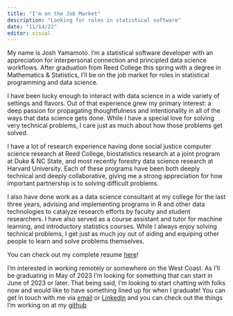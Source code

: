 ```yaml
---
title: "I'm on the Job Market"
description: "Looking for roles in statistical software"
date: "11/14/22"
editor: visual
---
```


My name is Josh Yamamoto. I'm a statistical software developer with an appreciation for interpersonal connection and principled data science workflows. After graduation from Reed College this spring with a degree in Mathematics & Statistics, I'll be on the job market for roles in statistical programming and data science.

I have been lucky enough to interact with data science in a wide variety of settings and flavors. Out of that experience grew my primary interest: a deep passion for propagating thoughtfulness and intentionality in all of the ways that data science gets done. While I have a special love for solving very technical problems, I care just as much about how those problems get solved.

I have a lot of research experience having done social justice computer science research at Reed College, biostatistics research at a joint program at Duke & NC State, and most recently forestry data science research at Harvard University. Each of these programs have been both deeply technical and deeply collaborative, giving me a strong appreciation for how important partnership is to solving difficult problems.

I also have done work as a data science consultant at my college for the last three years, advising and implementing programs in R and other data technologies to catalyze research efforts by faculty and student researchers. I have also served as a course assistant and tutor for machine learning, and introductory statistics courses. While I always enjoy solving technical problems, I get just as much joy out of aiding and equiping other people to learn and solve problems themselves.

You can check out my complete resume [here](resume.qmd)!

I'm interested in working remotely or somewhere on the West Coast. As I'll be graduating in May of 2023 I'm looking for something that can start in June of 2023 or later. That being said, I'm looking to start chatting with folks now and would like to have something lined up for when I graduate! You can get in touch with me via [email](joshuayamamoto5@gmail.com) or [Linkedin](https://www.linkedin.com/in/joshua-yamamoto-1b75611ab/) and you can check out the things I'm working on at my [github](https://github.com/joshyam-k)
